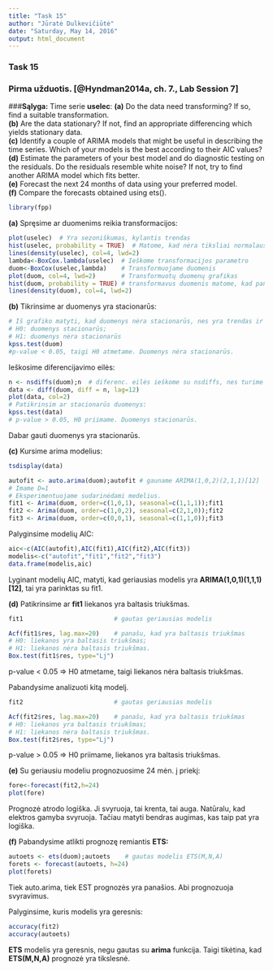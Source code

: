 ```yaml
---
title: "Task 15"
author: "Jūratė Dulkevičiūtė"
date: "Saturday, May 14, 2016"
output: html_document
---
```


### Task 15
### Pirma užduotis.  [@Hyndman2014a, ch. 7., Lab Session 7]

###**Sąlyga:**
Time serie **uselec**:
**(a)** Do the data need transforming? If so, find a suitable transformation.  
**(b)** Are the data stationary? If not, find an appropriate differencing
which yields stationary data.  
**(c)** Identify a couple of ARIMA models that might be useful in describing
the time series. Which of your models is the best according
to their AIC values?  
**(d)** Estimate the parameters of your best model and do diagnostic
testing on the residuals. Do the residuals resemble white noise?
If not, try to find another ARIMA model which fits better.  
**(e)** Forecast the next 24 months of data using your preferred model.  
**(f)** Compare the forecasts obtained using ets().  

```r
library(fpp)
```

**(a)** Spręsime ar duomenims reikia transformacijos:
```r
plot(uselec)  # Yra sezoniškumas, kylantis trendas
hist(uselec, probability = TRUE)  # Matome, kad nėra tiksliai normalaus skirstinio
lines(density(uselec), col=4, lwd=2)
lambda<-BoxCox.lambda(uselec)  # Ieškome transformacijos parametro
duom<-BoxCox(uselec,lambda)    # Transformuojame duomenis
plot(duom, col=4, lwd=2)       # Transformuotų duomenų grafikas
hist(duom, probability = TRUE) # transformavus duomenis matome, kad panašu, jog jie turi normalųjį skirstinį. Taigi transformacija yra naudinga.
lines(density(duom), col=4, lwd=2)
```

**(b)** Tikrinsime ar duomenys yra stacionarūs:
```r
# Iš grafiko matyti, kad duomenys nėra stacionarūs, nes yra trendas ir sezoniškumas. Tuo įsitikinsime atlikus testą:
# H0: duomenys stacionarūs;
# H1: duomenys nėra stacionarūs
kpss.test(duom)
#p-value < 0.05, taigi H0 atmetame. Duomenys nėra stacionarūs.
```
Ieškosime diferencijavimo eilės:
```r
n <- nsdiffs(duom);n  # diferenc. eilės ieškome su nsdiffs, nes turime sezoninius duomenis
data <- diff(duom, diff = n, lag=12)
plot(data, col=2)
# Patikrinsim ar stacionarūs duomenys:
kpss.test(data)
# p-value > 0.05, H0 priimame. Duomenys stacionarūs.
```
Dabar gauti duomenys yra stacionarūs.

**(c)** Kursime arima modelius:
```r
tsdisplay(data)

autofit <- auto.arima(duom);autofit # gauname ARIMA(1,0,2)(2,1,1)[12]
# Imame D=1
# Eksperimentuojame sudarinėdami medelius.
fit1 <- Arima(duom, order=c(1,0,1), seasonal=c(1,1,1));fit1
fit2 <- Arima(duom, order=c(1,0,2), seasonal=c(2,1,0));fit2
fit3 <- Arima(duom, order=c(0,0,1), seasonal=c(1,1,0));fit3
```
 Palyginsime modelių AIC:
```r
aic<-c(AIC(autofit),AIC(fit1),AIC(fit2),AIC(fit3))
modelis<-c("autofit","fit1","fit2","fit3")
data.frame(modelis,aic)
```
Lyginant modelių AIC, matyti, kad geriausias modelis yra **ARIMA(1,0,1)(1,1,1)[12]**, tai yra parinktas su fit1.

**(d)** Patikrinsime ar **fit1** liekanos yra baltasis triukšmas.
```r
fit1                         # gautas geriausias modelis

Acf(fit1$res, lag.max=20)    # panašu, kad yra baltasis triukšmas
# H0: liekanos yra baltasis triukšmas;
# H1: liekanos nėra baltasis triukšmas.
Box.test(fit1$res, type="Lj")
```
p-value < 0.05 => H0 atmetame, taigi liekanos nėra baltasis triukšmas.

Pabandysime analizuoti kitą modelį.
```r
fit2                         # gautas geriausias modelis

Acf(fit2$res, lag.max=20)    # panašu, kad yra baltasis triukšmas
# H0: liekanos yra baltasis triukšmas;
# H1: liekanos nėra baltasis triukšmas.
Box.test(fit2$res, type="Lj")
```
p-value > 0.05 => H0 priimame, liekanos yra baltasis triukšmas.

**(e)** Su geriausiu modeliu prognozuosime 24 mėn. į priekį:
```r
fore<-forecast(fit2,h=24)
plot(fore)
```
  
Prognozė atrodo logiška. Ji svyruoja, tai krenta, tai auga. Natūralu, kad elektros gamyba svyruoja. Tačiau matyti bendras augimas, kas taip pat yra logiška.

**(f)** Pabandysime atlikti prognozę remiantis **ETS:**
```r
autoets <- ets(duom);autoets    # gautas modelis ETS(M,N,A)
forets <- forecast(autoets, h=24)
plot(forets)
```
  
Tiek auto.arima, tiek EST prognozės yra panašios. Abi prognozuoja svyravimus.
  
Palyginsime, kuris modelis yra geresnis:
```r
accuracy(fit2)
accuracy(autoets)
```

**ETS** modelis yra geresnis, negu gautas su **arima** funkcija. Taigi tikėtina, kad **ETS(M,N,A)** prognozė yra tikslesnė.
